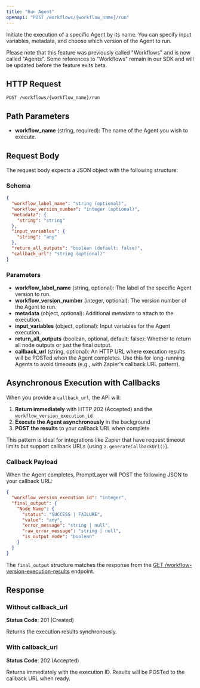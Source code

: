 ```yaml
---
title: "Run Agent"
openapi: "POST /workflows/{workflow_name}/run"
---
```


Initiate the execution of a specific Agent by its name. You can specify input variables, metadata, and choose which version of the Agent to run.

Please note that this feature was previously called "Workflows" and is now called "Agents". Some references to "Workflows" remain in our SDK and will be updated before the feature exits beta.

## HTTP Request

`POST /workflows/{workflow_name}/run`

## Path Parameters

- **workflow_name** (string, required): The name of the Agent you wish to execute.

## Request Body

The request body expects a JSON object with the following structure:

### Schema

```json
{
  "workflow_label_name": "string (optional)",
  "workflow_version_number": "integer (optional)",
  "metadata": {
    "string": "string"
  },
  "input_variables": {
    "string": "any"
  },
  "return_all_outputs": "boolean (default: false)",
  "callback_url": "string (optional)"
}
```

### Parameters

- **workflow_label_name** (string, optional): The label of the specific Agent version to run.
- **workflow_version_number** (integer, optional): The version number of the Agent to run.
- **metadata** (object, optional): Additional metadata to attach to the execution.
- **input_variables** (object, optional): Input variables for the Agent execution.
- **return_all_outputs** (boolean, optional, default: false): Whether to return all node outputs or just the final output.
- **callback_url** (string, optional): An HTTP URL where execution results will be POSTed when the Agent completes. Use this for long-running Agents to avoid timeouts (e.g., with Zapier's callback URL pattern).

## Asynchronous Execution with Callbacks

When you provide a `callback_url`, the API will:

1. **Return immediately** with HTTP 202 (Accepted) and the `workflow_version_execution_id`
2. **Execute the Agent asynchronously** in the background
3. **POST the results** to your callback URL when complete

This pattern is ideal for integrations like Zapier that have request timeout limits but support callback URLs (using `z.generateCallbackUrl()`).

### Callback Payload

When the Agent completes, PromptLayer will POST the following JSON to your callback URL:

```json
{
  "workflow_version_execution_id": "integer",
  "final_output": {
    "Node Name": {
      "status": "SUCCESS | FAILURE",
      "value": "any",
      "error_message": "string | null",
      "raw_error_message": "string | null",
      "is_output_node": "boolean"
    }
  }
}
```

The `final_output` structure matches the response from the [GET /workflow-version-execution-results](/reference/workflow-version-execution-results) endpoint.

## Response

### Without callback_url

**Status Code**: 201 (Created)

Returns the execution results synchronously.

### With callback_url

**Status Code**: 202 (Accepted)

Returns immediately with the execution ID. Results will be POSTed to the callback URL when ready.
